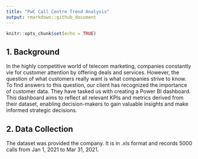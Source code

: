 ```yaml
---
title: "PwC Call Centre Trend Analysis"
output: rmarkdown::github_document
---
```


```r
knitr::opts_chunk$set(echo = TRUE)
```

## 1. Background

In the highly competitive world of telecom marketing, companies constantly vie for customer attention by offering deals and services. However, the question of what customers really want is what companies strive to know. To find answers to this question, our client has recognized the importance of customer data. They have tasked us with creating a Power BI dashboard. This dashboard aims to reflect all relevant KPIs and metrics derived from their dataset, enabling decision-makers to gain valuable insights and make informed strategic decisions.

## 2. Data Collection

The dataset was provided the company. It is in .xls format and records 5000 calls from Jan 1, 2021 to Mar 31, 2021.
